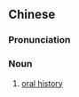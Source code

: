 {{also|口述历史}}
==Chinese==
{{zh-forms|s=口述历史|type=22}}

===Pronunciation===
{{zh-pron
|m=kǒushù lìshǐ
|cat=n
}}

===Noun===
{{zh-noun}}

# {{lb|zh|historiography}} [[oral history]]